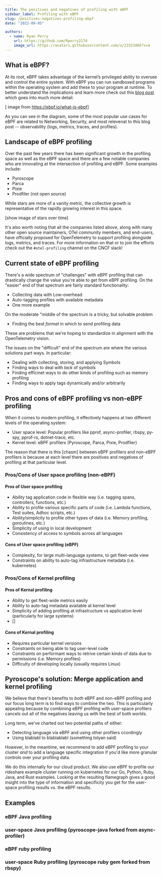 ```yaml
---
title: The positives and negatives of profiling with eBPF
sidebar_label: Profiling with eBPF
slug: /positives-negatives-profiling-ebpf
date: "2022-09-05"

authors:
  - name: Ryan Perry
    url: https://github.com/Rperry2174
    image_url: https://avatars.githubusercontent.com/u/23323466?v=4
---
```


## What is eBPF?

At its root, eBPF takes advantage of the kernel’s privileged ability to oversee and control the entire system.
With eBPF you can run sandboxed programs within the operating system and add these to your program at runtime.
To better understand the implications and learn more check out this [blog post](https://ebpf.io/what-is-ebpf)
which goes into much more detail.

[ image from https://ebpf.io/what-is-ebpf]

As you can see in the diagram, some of the most popular use cases for eBPF are related to Networking, Security,
and most relevenat to this blog post -- observability (logs, metrics, traces, and profiles).

## Landscape of eBPF profiling

Over the past few years there has been significant growth in the profiling space as well as the eBPF space and
there are a few notable companies who are innovating at the intersection of profiling and eBPF. Some examples include:

- Pyroscope
- Parca
- Pixie
- Prodfiler (not open source)

While stars are more of a vanity metric, the collective growth is representative of the rapidly growing interest in this space.

[show image of stars over time]

It's also worth noting that all the companies listed above, along with many other open source maintainers, OTel community members, and end-users,
have officially proposed for OpenTelemetry to support profiling alongside logs, metrics, and traces. For more information on that or to join the
efforts check out the `#otel-profiling` channel on the CNCF slack!

## Current state of eBPF profiling

There's a wide spectrum of "challenges" with eBPF profiling that can drastically change the value you're able to get from eBPF profiling.
On the "easier" end of that spectrum are fairly standard functionality:

- Collecting data with Low-overhead
- Auto-tagging profiles with available metadata
- One more example

On the moderate "middle of the spectrum is a tricky, but solvable problem

- Finding the best _format_ in which to send profiling data

These are problems that we're hoping to standardize in alignment with the OpenTelemetry vision.

The issues on the "difficult" end of the spectrum are where the various solutions part ways. In particular:

- Dealing with collecting, storing, and applying Symbols
- Finding ways to deal with _lack_ of symbols
- Finding efficinet ways to do other kinds of profiling such as memory profiling
- Finding ways to apply tags dynamically and/or arbitrarily

## Pros and cons of eBPF profiling vs non-eBPF profiling

When it comes to modern profiling, it effectively happens at two different levels of the operating system:

- User space level: Popular profilers like pprof, async-profiler, rbspy, py-spy, pprof-rs, dotnet-trace, etc. 
- Kernel level: eBPF profilers (Pyroscope, Parca, Pixie, Prodfiler)

The reason that there is this [chasm] between eBPF profilers and non-eBPF profilers is because at each level there
are positives and negatives of profiling at that particular level.

### Pros/Cons of User space profiling (non-eBPF)

#### Pros of User space profiling

- Ability tag application code in flexible way (i.e. tagging spans, controllers, functions, etc.)
- Ability to profile various specific parts of code (i.e. Lambda functions, Test suites, Adhoc scripts, etc.)
- Ability/simplicity to profile other types of data (i.e. Memory profiling, goroutines, etc.)
- Simplicity of using in local development
- Consistency of access to symbols across all languages

#### Cons of User space profiling (eBPF)

- Complexity, for large multi-language systems, to get fleet-wide view
- Constraints on ability to auto-tag infrastructure metadata (i.e. kubernetes)

### Pros/Cons of Kernel profiling

#### Pros of Kernal profiling

- Ability to get fleet-wide metrics easily
- Ability to auto-tag metadata available at kernel level
- Simplicity of adding profiling at infrastructure vs application level (particularly for large systems)
- []

#### Cons of Kernal profiling

- Requires particular kernel versions
- Constraints on being able to tag user-level code
- Constraints on performant ways to retrive certain kinds of data due to permissions (i.e. Memory profiles)
- Difficulty of developing locally (usually requires Linux)

## Pyroscope's solution: Merge application and kernel profiling

We believe that there's benefits to _both_ eBPF and non-eBPF profiling and our focus long term is to find
ways to combine the two. This is particularly appealing because by combining eBPF profiling with user-space
profilers cancels out all of the negatives leaving us with the best of both worlds.

Long term, we've charted out two potential paths of either:
- Detecting language via eBPF and using other profilers ccordingly
- Using blablabl to blablablabl (something tolyan said)

However, in the meantime, we recommend to add eBPF profiling to your cluster _and_
to add a language specific integration if you'd like more granular controls over your profiling data. 

We do this internally for our cloud product. We also use eBPF to profile our rideshare example cluster running on kubernetes for our 
Go, Python, Ruby, Java, and Rust examples. Looking at the resulting flamegraph gives a good insight into the
type of information and specificity you get for the user-space profiling results vs. the eBPF results. 

## Examples
### eBPF Java profiling
### user-space Java profiling (pyroscope-java forked from async-profiler)

### eBPF ruby profiling
### user-space Ruby profiling (pyroscope ruby gem forked from rbspy)


<Flamegraph></Flamegraph>
